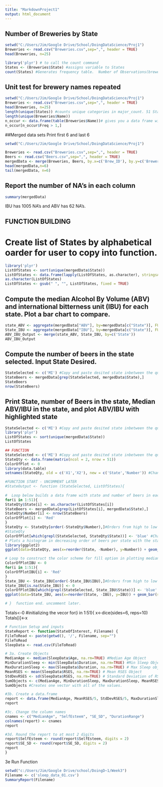 ```yaml
---
title: "MarkdownProject1"
output: html_document
---
```


## Number of Breweries by State
```r
setwd("C:/Users/Jim/Google Drive/School/DoingDataScience/Proj1")
Breweries <- read.csv("Breweries.csv",sep=",", header = TRUE)
head(Breweries, n=25)

library('plyr') # to call the count command
States <- (Breweries$State) #assigns variable to States
count(States) #Generates frequency table.  Number of Observations(breweries)/State
```

## Unit test for brewery names repeated
```r
setwd("C:/Users/Jim/Google Drive/School/DoingDataScience/Proj1")
Breweries <- read.csv("Breweries.csv",sep=",", header = TRUE)
head(Breweries, n=25)
length(unique(States)) #counts unique categories in major_count. 51 States represented
length(unique(Breweries$Name))
n_occur <- data.frame(table(Breweries$Name))# gives you a data frame with a list of ids and the number of times they occurred.
n_occur[n_occur$Freq > 1,]
```







##Merged data sets Print first 6 and last 6
```r
setwd("C:/Users/Jim/Google Drive/School/DoingDataScience/Proj1")

Breweries <- read.csv("Breweries.csv",sep=",", header = TRUE)
Beers <- read.csv("Beers.csv",sep=",", header = TRUE)
mergedData <- merge(Breweries, Beers, by.x=c('Brew_ID'), by.y=c('Brewery_id'))
head(mergedData,n=6)
tail(mergedData, n=6)
```

## Report the number of NA's in each column
```r
summary(mergedData)
```
IBU has 1005 NA's and ABV has 62 NA's.




## FUNCTION BUILDING

# Create list of States by alphabetical oarder for user to copy into function.
```r
library('plyr')
ListOfStates <- sort(unique(mergedData$State))
ListOfStates <- data.frame(lapply(ListOfStates, as.character), stringsAsFactors=FALSE)
as.character(ListOfStates)
ListOfStates <- gsub(" ", "", ListOfStates, fixed = TRUE)
```
## Compute the median Alcohol By Volume (ABV) and international bitterness unit (IBU) for each state.  Plot a bar chart to compare.
```r
state_ABV <- aggregate(mergedData["ABV"], by=mergedData[c("State")], FUN=median, na.rm=TRUE)
State_IBU <- aggregate(mergedData["IBU"], by=mergedData[c("State")], FUN=median, na.rm=TRUE)
ABV_IBU_Output <- merge(state_ABV, State_IBU, by=c('State'))
ABV_IBU_Output
```
## Compute the number of beers in the state selected. Input State Desired.
```r
StateSelected <- c('MI') #Copy and paste desited state inbetween the quotes here from list of States by alphabetical order.
StateBeers <- mergedData[grep(StateSelected, mergedData$State),]
StateBeers
nrow(StateBeers)
```

## Print State, number of Beers in the state, Median ABV/IBU in the state, and plot ABV/IBU with highlighted state
```r
StateSelected <- c('MI') #Copy and paste desited state inbetween the quotes here from list of States by alphabetical order.
library('plyr')
ListOfStates <- sort(unique(mergedData$State))
ListOfStates

## FUNCTION
StateSelected <- c('MI') #Copy and paste desited state inbetween the quotes here from list of States by alphabetical order.
StateQty <- data.frame(matrix(ncol = 2, nrow = 51))
ColorOfPlot <- 0
library(data.table)
setnames(StateQty, old = c('X1','X2'), new = c('State','Number')) #Changes the names of columns.

#FUNCTION START - UNCOMMENT LATER
#StateOutput <- function (StateSelected, ListOfStates){
 
#  Loop below builds a data frame with state and number of beers in each state
for(i in 1:51){
StateQty$State[i] <- as.character(ListOfStates[i])
StateBeers <- mergedData[grep(ListOfStates[i], mergedData$State),]
StateQty$Number[i] <- nrow(StateBeers)
ColorOfPlot[i] <- 'Red'
}
StateQty <- StateQty[order(-StateQty$Number),]#Orders from high to low based on number in brewery
#StateQty
ColorOfPlot[which(grepl(StateSelected, StateQty$State))] <- 'blue' #Changes the color of the state of interest to stand out in plotting.  Feeds into fill command in plot that follows.
# Plots a histogram in decreasing order of beers per state with the state of interest highlighted
library(ggplot2)
ggplot(data=StateQty, aes(x=reorder(State, -Number), y=Number)) + geom_bar(stat = "identity", fill=ColorOfPlot) +  theme(axis.text.x=element_text(angle=90,vjust=0.5)) + xlab("State") + ylab("Number of Beers") + ggtitle("Number of Different Beers by State")

# Loop to construct the color scheme for fill option in plotting median IBU by state
ColorOfPlotIBU <- 0
for(i in 1:51){
ColorOfPlotIBU[i] <- 'Red'
}
State_IBU <- State_IBU[order(-State_IBU$IBU),]#Orders from high to low based on IBU
State_IBU[is.na(State_IBU)] <- 0
ColorOfPlotIBU[which(grepl(StateSelected, State_IBU$State))] <- 'blue' 
ggplot(data=State_IBU, aes(x=reorder(State, -IBU), y=IBU)) + geom_bar(stat = "identity", fill=ColorOfPlotIBU) +  theme(axis.text.x=element_text(angle=90,vjust=0.5)) + xlab("State") + ylab("IBU") + ggtitle("IBU Median by State") + labs(caption = "(*SD did not have any reported IBU values)")

# }  function end. uncomment later.
```


Totals<-0 #initializing the vecor
for(i in 1:51){
  x<-dice(sides=6, reps=10)
  Totals[i]<-x






```r
# Function Setup and inputs
StateReport <- function(StateOfInterest, Filename) {
FileToRead <- paste(getwd(), '/', Filename, sep="")
FileToRead
SleepData <- read.csv(FileToRead)

# 3a. Create Objects
MedianAge <- median(SleepData$Age, na.rm=TRUE) #Median Age Object
MinDurationSleep <- min(SleepData$Duration, na.rm=TRUE) #Min Sleep Object
MaxDurationSleep <- max(SleepData$Duration, na.rm=TRUE) # Max Sleep object
MeanRSES <- mean(SleepData$RSES, na.rm=TRUE) # Mean RSES Object
StdDevRSES <- sd(SleepData$RSES, na.rm=TRUE) # Standard Deviation of RSES Object
SumObjects <- c(MedianAge, MinDurationSleep, MaxDurationSleep, MeanRSES, StdDevRSES)
SumObjects #Creates one vector with all of the values.

#3b. Create a data.frame
report <- data.frame(MedianAge, MeanRSES/5, StdDevRSES/5, MaxDurationSleep - MinDurationSleep) # creates data frame with the requested data for question 3b.
report

#3c. Change the column names
cnames <- c("MedianAge", "SelfEsteem", "SE_SD", "DurationRange")
colnames(report) <- cnames
report

#3d. Round the report to at most 2 digits
report$SelfEsteem <- round(report$SelfEsteem, digits = 2)
report$SE_SD <- round(report$SE_SD, digits = 2)
report
}
```

3e Run Function

```r
setwd("c:/Users/Jim/Google Drive/school/DoingD~1/Week3")
Filename <- c('sleep_data_01.csv')
SummaryReport(Filename)
```


